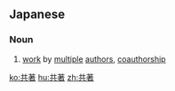 ==Japanese==
{{ja-kanjitab|きょう|ちょ|yomi=on}}

===Noun===
{{ja-noun|きょうちょ}}

# [[work]] by [[multiple]] [[authors]], [[coauthorship]]

[[ko:共著]]
[[hu:共著]]
[[zh:共著]]